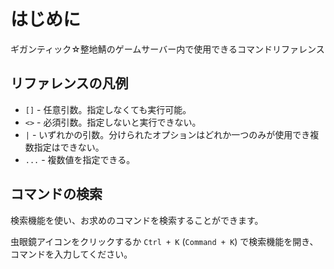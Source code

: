 # はじめに

ギガンティック☆整地鯖のゲームサーバー内で使用できるコマンドリファレンス

## リファレンスの凡例

- `[]` - 任意引数。指定しなくても実行可能。
- `<>` - 必須引数。指定しないと実行できない。
- `|` - いずれかの引数。分けられたオプションはどれか一つのみが使用でき複数指定はできない。
- `...` - 複数値を指定できる。

## コマンドの検索

検索機能を使い、お求めのコマンドを検索することができます。

虫眼鏡アイコンをクリックするか `Ctrl + K` (`Command + K`) で検索機能を開き、コマンドを入力してください。
